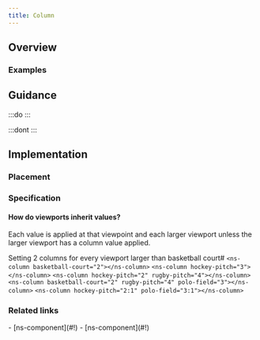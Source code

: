 ```yaml
---
title: Column
---
```




## Overview

<CompDetails name={componentName} />

### Examples

<Tabs>
  <TabItem label="Standard">
    <ExampleViewer type="standard" />
  </TabItem>
  <TabItem label="Extended">
    <ExampleViewer type="standard" />
  </TabItem>
</Tabs>

## Guidance

:::do
:::

:::dont
:::

## Implementation

### Placement

<Placement name={componentName} />

### Specification

<Specification name={componentName} />

#### How do viewports inherit values?
Each value is applied at that viewpoint and each larger viewport unless the larger viewport has a column value applied.

Setting 2 columns for every viewport larger than basketball court#
<Tabs>
  <TabItem label="2 columns">
    ```
      <ns-column basketball-court="2"></ns-column>
    ```
  </TabItem>
  <TabItem label="1 to 3 columns">
    ```
      <ns-column hockey-pitch="3"></ns-column>
    ```
  </TabItem>
  <TabItem label="2 viewports">
    ```
      <ns-column hockey-pitch="2" rugby-pitch="4"></ns-column>
    ```
  </TabItem>
  <TabItem label="3 viewports">
    ```
      <ns-column basketball-court="2" rugby-pitch="4" polo-field="3"></ns-column>
    ```
  </TabItem>
  <TabItem label="ratios">
    ```
      <ns-column hockey-pitch="2:1" polo-field="3:1"></ns-column>
    ```
  </TabItem>
</Tabs>

### Related links

<RelatedLinks name={componentName}>
- [ns-component](#!)
- [ns-component](#!)
</RelatedLinks>

